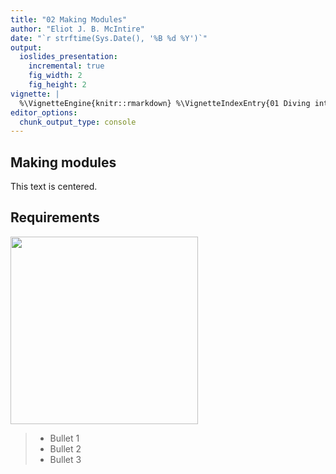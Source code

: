 ```yaml
---
title: "02 Making Modules"
author: "Eliot J. B. McIntire"
date: "`r strftime(Sys.Date(), '%B %d %Y')`"
output:
  ioslides_presentation: 
    incremental: true
    fig_width: 2
    fig_height: 2
vignette: |
  %\VignetteEngine{knitr::rmarkdown} %\VignetteIndexEntry{01 Diving into SpaDES} %\VignetteDepends{SpaDES.core, SpaDES.tools} %\VignetteKeyword{discrete event simulation, spatial simulation models, workshops} %\VignetteEncoding{UTF-8}
editor_options: 
  chunk_output_type: console
---
```


## Making modules

<div class="centered">
This text is centered.
</div>

## Requirements

<div class="columns-2">
  <img src="images/SpaDES.png" height="300px" alt="">

  > - Bullet 1  
  > - Bullet 2  
  > - Bullet 3
</div>
